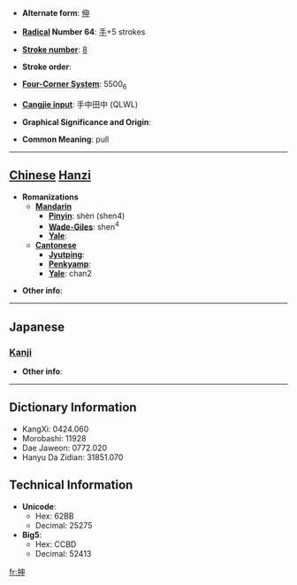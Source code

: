 * '''Alternate form''': [[伸]]

* '''[[Wiktionary:Chinese radical index| Radical]] Number 64''': [[Wiktionary:Chinese radical index 手|手]]+5 strokes

* '''[[Wiktionary:Chinese total strokes index|Stroke number]]''': [[Wiktionary:Chinese total strokes index 8|8]]

* '''Stroke order''': 

* '''[[Wiktionary:Chinese four corner index|Four-Corner System]]''': 5500<sub>6</sub>

* '''[[Wiktionary:Chinese Cangjie index|Cangjie input]]''': 手中田中 (QLWL)

* '''Graphical Significance and Origin''': 

* '''Common Meaning''': pull

----

== [[Chinese]] [[Hanzi]] ==

* '''Romanizations'''
** '''[[Mandarin]]'''
*** '''[[Pinyin]]''': shèn (shen4)
*** '''[[Wade-Giles]]''': shen<sup>4</sup>
*** '''[[Yale]]''': 
** '''[[Cantonese]]'''
*** '''[[Jyutping]]''':
*** '''[[Penkyamp]]''': 
*** '''[[Yale]]''': chan2

* '''Other info''': 

----

==Japanese==
===[[Kanji]]===
{{kanji|on readings=[[しん]] (shin)|kun readings=[[のぶ]] (nobu), [[のべる]] (noberu), [[のばす]] (nobasu)}}

* '''Other info''':  

----

== Dictionary Information ==

* KangXi: 0424.060
* Morobashi: 11928
* Dae Jaweon: 0772.020
* Hanyu Da Zidian: 31851.070

== Technical Information ==

* '''Unicode''':
** Hex: 62BB
** Decimal: 25275
* '''Big5''':
** Hex: CCBD
** Decimal: 52413

[[fr:抻]]